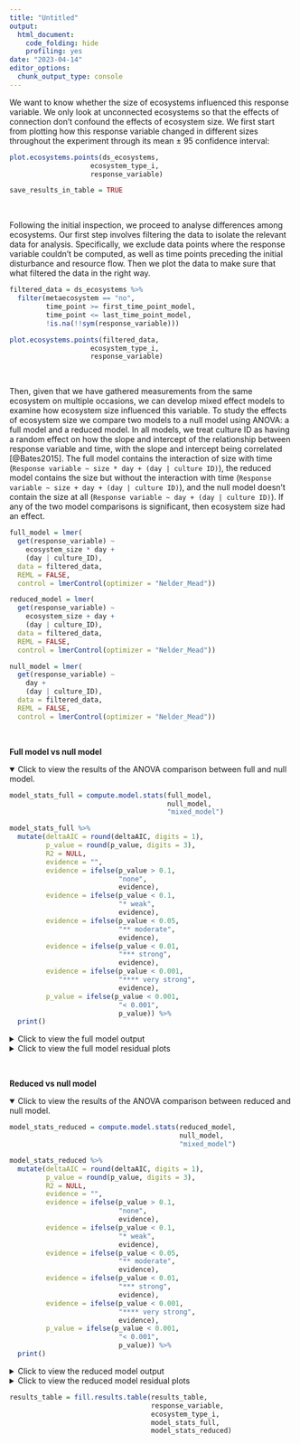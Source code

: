 ```yaml
---
title: "Untitled"
output:
  html_document:
    code_folding: hide
    profiling: yes
date: "2023-04-14"
editor_options: 
  chunk_output_type: console
---
```


We want to know whether the size of ecosystems influenced this response variable. We only look at unconnected ecosystems so that the effects of connection don't confound the effects of ecosystem size. We first start from plotting how this response variable changed in different sizes throughout the experiment through its mean ± 95 confidence interval:

```r
plot.ecosystems.points(ds_ecosystems,
                    ecosystem_type_i,
                    response_variable)
```

```r
save_results_in_table = TRUE
```

 <br>

Following the initial inspection, we proceed to analyse differences among ecosystems. Our first step involves filtering the data to isolate the relevant data for analysis. Specifically, we exclude data points where the response variable couldn't be computed, as well as time points preceding the initial disturbance and resource flow. Then we plot the data to make sure that what filtered the data in the right way.

```r
filtered_data = ds_ecosystems %>%
  filter(metaecosystem == "no",
         time_point >= first_time_point_model,
         time_point <= last_time_point_model,
         !is.na(!!sym(response_variable)))
```

```r
plot.ecosystems.points(filtered_data,
                    ecosystem_type_i,
                    response_variable)
```

 <br>

Then, given that we have gathered measurements from the same ecosystem on multiple occasions, we can develop mixed effect models to examine how ecosystem size influenced this variable. To study the effects of ecosystem size we compare two models to a null model using ANOVA: a full model and a reduced model. In all models, we treat culture ID as having a random effect on how the slope and intercept of the relationship between response variable and time, with the slope and intercept being correlated [@Bates2015]. The full model contains the interaction of size with time (`Response variable ~ size * day + (day | culture ID)`), the reduced model contains the size but without the interaction with time (`Response variable ~ size + day + (day | culture ID)`), and the null model doesn't contain the size at all (`Response variable ~ day + (day | culture ID)`). If any of the two model comparisons is significant, then ecosystem size had an effect.

```r
full_model = lmer(
  get(response_variable) ~
    ecosystem_size * day +
    (day | culture_ID),
  data = filtered_data,
  REML = FALSE,
  control = lmerControl(optimizer = "Nelder_Mead"))

reduced_model = lmer(
  get(response_variable) ~
    ecosystem_size + day +
    (day | culture_ID),
  data = filtered_data,
  REML = FALSE,
  control = lmerControl(optimizer = "Nelder_Mead"))

null_model = lmer(
  get(response_variable) ~
    day +
    (day | culture_ID),
  data = filtered_data,
  REML = FALSE,
  control = lmerControl(optimizer = "Nelder_Mead"))
```

<br>

**Full model vs null model**

<details open="open">

<summary>Click to view the results of the ANOVA comparison between full and null model.</summary>

```r
model_stats_full = compute.model.stats(full_model,
                                       null_model,
                                       "mixed_model") 

model_stats_full %>%
  mutate(deltaAIC = round(deltaAIC, digits = 1),
         p_value = round(p_value, digits = 3),
         R2 = NULL,
         evidence = "",
         evidence = ifelse(p_value > 0.1, 
                           "none",
                           evidence),
         evidence = ifelse(p_value < 0.1, 
                           "* weak",
                           evidence),
         evidence = ifelse(p_value < 0.05, 
                           "** moderate",
                           evidence),
         evidence = ifelse(p_value < 0.01, 
                           "*** strong",
                           evidence),
         evidence = ifelse(p_value < 0.001, 
                           "**** very strong",
                           evidence),
         p_value = ifelse(p_value < 0.001,
                           "< 0.001",
                           p_value)) %>%
  print()
```

</details>

<details>

<summary>Click to view the full model output</summary>

```r
print(summary(full_model), digits = 1)
```

</details>

<details>

<summary>Click to view the full model residual plots</summary>

```r
res_vs_fit = filtered_data %>%
    mutate(predicted = fitted(full_model),
           residuals = resid(full_model)) %>%
    plot_ly(x = ~predicted,
            y = ~residuals,
            type = "scatter",
            mode = "markers",
            marker = list(size = 5, color = "#4C78A8"),
            text = paste(" ID: ", 
                         filtered_data$culture_ID, 
                         "<br>",
                         "Day: ", 
                         filtered_data$day, 
                         "<br>",
                         "Patch Type: ", 
                         filtered_data$ecosystem_type, 
                         "<br>",
                         "Biomass density: ", 
                         round(filtered_data$bioarea_mm2_per_ml, digits = 2), 
                         "<br>",
                         "Species richness: ", 
                         filtered_data$species_richness, 
                         "<br>"),
            hoverinfo = "text") %>%
    plotly::layout(title = "Residuals vs. Fitted Values",
                   xaxis = list(title = "Fitted Values"),
                   yaxis = list(title = "Residuals"))
```

```r
res_vs_fit
qqnorm(resid(full_model))
```

</details>

<br>

**Reduced vs null model**

<details open="open">

<summary>Click to view the results of the ANOVA comparison between reduced and null model.</summary>

```r
model_stats_reduced = compute.model.stats(reduced_model,
                                          null_model,
                                          "mixed_model") 

model_stats_reduced %>%
  mutate(deltaAIC = round(deltaAIC, digits = 1),
         p_value = round(p_value, digits = 3),
         R2 = NULL,
         evidence = "",
         evidence = ifelse(p_value > 0.1, 
                           "none",
                           evidence),
         evidence = ifelse(p_value < 0.1, 
                           "* weak",
                           evidence),
         evidence = ifelse(p_value < 0.05, 
                           "** moderate",
                           evidence),
         evidence = ifelse(p_value < 0.01, 
                           "*** strong",
                           evidence),
         evidence = ifelse(p_value < 0.001, 
                           "**** very strong",
                           evidence),
         p_value = ifelse(p_value < 0.001,
                           "< 0.001",
                           p_value)) %>%
  print()
```

</details>

<details>

<summary>Click to view the reduced model output</summary>

```r
print(summary(reduced_model), digits = 1)
```

</details>

<details>

<summary>Click to view the reduced model residual plots</summary>

```r
#Create resid vs fitted
res_vs_fit = filtered_data %>%
    mutate(predicted = fitted(reduced_model),
           residuals = resid(reduced_model)) %>%
    plot_ly(x = ~predicted,
            y = ~residuals,
            type = "scatter",
            mode = "markers",
            marker = list(size = 5, color = "#4C78A8"),
            text = paste(" ID: ", 
                         filtered_data$culture_ID, 
                         "<br>",
                         "Day: ", 
                         filtered_data$day, 
                         "<br>",
                         "Patch Type: ", 
                         filtered_data$ecosystem_type, 
                         "<br>",
                         "Biomass density: ", 
                         round(filtered_data$bioarea_mm2_per_ml, digits = 2), 
                         "<br>",
                         "Species richness: ", 
                         filtered_data$species_richness, 
                         "<br>"),
            hoverinfo = "text") %>%
    plotly::layout(title = "Residuals vs. Fitted Values",
                   xaxis = list(title = "Fitted Values"),
                   yaxis = list(title = "Residuals"))
```

```r
res_vs_fit
qqnorm(resid(reduced_model))
```

</details>

```r
results_table = fill.results.table(results_table,
                                   response_variable,
                                   ecosystem_type_i,
                                   model_stats_full,
                                   model_stats_reduced)
```
